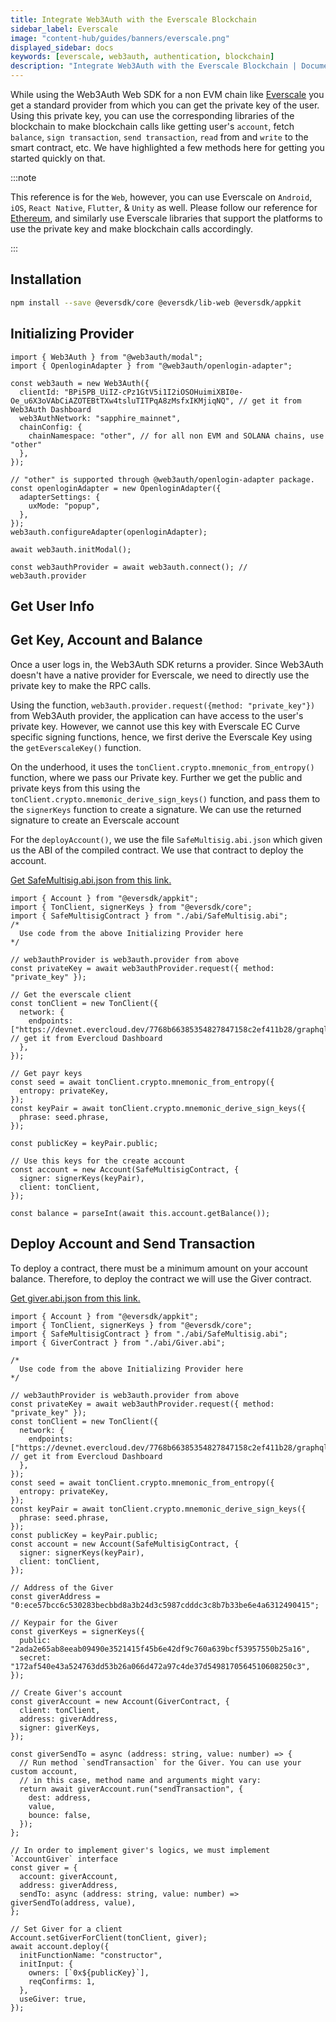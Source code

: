 ```yaml
---
title: Integrate Web3Auth with the Everscale Blockchain
sidebar_label: Everscale
image: "content-hub/guides/banners/everscale.png"
displayed_sidebar: docs
keywords: [everscale, web3auth, authentication, blockchain]
description: "Integrate Web3Auth with the Everscale Blockchain | Documentation - Web3Auth"
---
```



While using the Web3Auth Web SDK for a non EVM chain like [Everscale](https://everscale.network/) you get a standard provider from which you can get
the private key of the user. Using this private key, you can use the corresponding libraries of the blockchain to make blockchain calls like getting
user's `account`, fetch `balance`, `sign transaction`, `send transaction`, `read` from and `write` to the smart contract, etc. We have highlighted a
few methods here for getting you started quickly on that.

:::note

This reference is for the `Web`, however, you can use Everscale on `Android`, `iOS`, `React Native`, `Flutter`, & `Unity` as well. Please follow our
reference for [Ethereum](/connect-blockchain/ethereum/), and similarly use Everscale libraries that support the platforms to use the private key and
make blockchain calls accordingly.

:::

## Installation

```bash npm2yarn
npm install --save @eversdk/core @eversdk/lib-web @eversdk/appkit
```

## Initializing Provider

```tsx
import { Web3Auth } from "@web3auth/modal";
import { OpenloginAdapter } from "@web3auth/openlogin-adapter";

const web3auth = new Web3Auth({
  clientId: "BPi5PB_UiIZ-cPz1GtV5i1I2iOSOHuimiXBI0e-Oe_u6X3oVAbCiAZOTEBtTXw4tsluTITPqA8zMsfxIKMjiqNQ", // get it from Web3Auth Dashboard
  web3AuthNetwork: "sapphire_mainnet",
  chainConfig: {
    chainNamespace: "other", // for all non EVM and SOLANA chains, use "other"
  },
});

// "other" is supported through @web3auth/openlogin-adapter package.
const openloginAdapter = new OpenloginAdapter({
  adapterSettings: {
    uxMode: "popup",
  },
});
web3auth.configureAdapter(openloginAdapter);

await web3auth.initModal();

const web3authProvider = await web3auth.connect(); // web3auth.provider
```

## Get User Info

<GetUserInfoSnippet />

## Get Key, Account and Balance

Once a user logs in, the Web3Auth SDK returns a provider. Since Web3Auth doesn't have a native provider for Everscale, we need to directly use the
private key to make the RPC calls.

Using the function, `web3auth.provider.request({method: "private_key"})` from Web3Auth provider, the application can have access to the user's private
key. However, we cannot use this key with Everscale EC Curve specific signing functions, hence, we first derive the Everscale Key using the
`getEverscaleKey()` function.

On the underhood, it uses the `tonClient.crypto.mnemonic_from_entropy()` function, where we pass our Private key. Further we get the public and
private keys from this using the `tonClient.crypto.mnemonic_derive_sign_keys()` function, and pass them to the `signerKeys` function to create a
signature. We can use the returned signature to create an Everscale account

For the `deployAccount()`, we use the file `SafeMultisig.abi.json` which given us the ABI of the compiled contract. We use that contract to deploy the
account.

[Get SafeMultisig.abi.json from this link.](https://github.com/EverSurf/contracts/blob/main/multisig2/build/SafeMultisig.abi.json)

```tsx
import { Account } from "@eversdk/appkit";
import { TonClient, signerKeys } from "@eversdk/core";
import { SafeMultisigContract } from "./abi/SafeMultisig.abi";
/*
  Use code from the above Initializing Provider here
*/

// web3authProvider is web3auth.provider from above
const privateKey = await web3authProvider.request({ method: "private_key" });

// Get the everscale client
const tonClient = new TonClient({
  network: {
    endpoints: ["https://devnet.evercloud.dev/7768b66385354827847158c2ef411b28/graphql"], // get it from Evercloud Dashboard
  },
});

// Get payr keys
const seed = await tonClient.crypto.mnemonic_from_entropy({
  entropy: privateKey,
});
const keyPair = await tonClient.crypto.mnemonic_derive_sign_keys({
  phrase: seed.phrase,
});

const publicKey = keyPair.public;

// Use this keys for the create account
const account = new Account(SafeMultisigContract, {
  signer: signerKeys(keyPair),
  client: tonClient,
});

const balance = parseInt(await this.account.getBalance());
```

## Deploy Account and Send Transaction

To deploy a contract, there must be a minimum amount on your account balance. Therefore, to deploy the contract we will use the Giver contract.

[Get giver.abi.json from this link.](https://github.com/senitskiy/sol-compile-node-js/blob/799b90174601d8b52fceb2121f4726d699282dde/giver/giver.abi.json)

```tsx
import { Account } from "@eversdk/appkit";
import { TonClient, signerKeys } from "@eversdk/core";
import { SafeMultisigContract } from "./abi/SafeMultisig.abi";
import { GiverContract } from "./abi/Giver.abi";

/*
  Use code from the above Initializing Provider here
*/

// web3authProvider is web3auth.provider from above
const privateKey = await web3authProvider.request({ method: "private_key" });
const tonClient = new TonClient({
  network: {
    endpoints: ["https://devnet.evercloud.dev/7768b66385354827847158c2ef411b28/graphql"], // get it from Evercloud Dashboard
  },
});
const seed = await tonClient.crypto.mnemonic_from_entropy({
  entropy: privateKey,
});
const keyPair = await tonClient.crypto.mnemonic_derive_sign_keys({
  phrase: seed.phrase,
});
const publicKey = keyPair.public;
const account = new Account(SafeMultisigContract, {
  signer: signerKeys(keyPair),
  client: tonClient,
});

// Address of the Giver
const giverAddress = "0:ece57bcc6c530283becbbd8a3b24d3c5987cdddc3c8b7b33be6e4a6312490415";

// Keypair for the Giver
const giverKeys = signerKeys({
  public: "2ada2e65ab8eeab09490e3521415f45b6e42df9c760a639bcf53957550b25a16",
  secret: "172af540e43a524763dd53b26a066d472a97c4de37d5498170564510608250c3",
});

// Create Giver's account
const giverAccount = new Account(GiverContract, {
  client: tonClient,
  address: giverAddress,
  signer: giverKeys,
});

const giverSendTo = async (address: string, value: number) => {
  // Run method `sendTransaction` for the Giver. You can use your custom account,
  // in this case, method name and arguments might vary:
  return await giverAccount.run("sendTransaction", {
    dest: address,
    value,
    bounce: false,
  });
};

// In order to implement giver's logics, we must implement `AccountGiver` interface
const giver = {
  account: giverAccount,
  address: giverAddress,
  sendTo: async (address: string, value: number) => giverSendTo(address, value),
};

// Set Giver for a client
Account.setGiverForClient(tonClient, giver);
await account.deploy({
  initFunctionName: "constructor",
  initInput: {
    owners: [`0x${publicKey}`],
    reqConfirms: 1,
  },
  useGiver: true,
});
```
